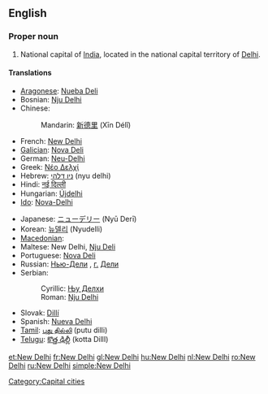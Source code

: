 {{wikipedia}}
==English==

===Proper noun===
{{en-proper noun|sg=[[new|New]] [[Delhi]]}}

# National capital of [[India]], located in the national capital territory of [[Delhi]].

====Translations====
{{trans-top|capital of India}}
* [[Aragonese]]: [[Nueba Deli]]
* Bosnian: [[Nju Delhi#Bosnian|Nju Delhi]] {{m}}
* Chinese:
*: Mandarin: [[新德里]] (Xīn Délǐ)
* French: [[#French|New Delhi]]
* [[Galician]]: [[Nova Deli]]
* German: [[Neu-Delhi]] {{n}}
* Greek: [[Νέο Δελχί]]
* Hebrew: [[ניו דלהי]] (nyu delhi)
* Hindi: [[नई दिल्ली]]
* Hungarian: [[Újdelhi]]
* [[Ido]]: [[Nova-Delhi]]
{{trans-mid}}
* Japanese: [[ニューデリー]] (Nyū Derī)
* Korean: [[뉴델리]] (Nyudelli)
* [[Macedonian]]: {{t|mk|Њу Делхи|n|tr=Nju Délhi|sc=Cyrl}}
* Maltese: New Delhi, [[Nju Deli]]
* Portuguese: [[Nova Deli]]
* Russian: [[Нью-Дели]] {{IPAchar|(N’ju-Dɛ́li)}}, [[г.]] [[Дели]] {{IPAchar|(górod Dɛ́li)}} {{m}}
* Serbian:
*: Cyrillic: [[Њу Делхи#Serbian|Њу Делхи]] {{m}}
*: Roman: [[Nju Delhi#Serbian|Nju Delhi]] {{m}}
* Slovak: [[Dillí]]
* Spanish: [[Nueva Delhi]] {{f}}
* [[Tamil]]: [[புது தில்லி]] (putu dilli)
* [[Telugu]]: [[కొత్త ఢిల్లీ]] (kotta DillI)
{{trans-bottom}}

[[Category:Capital cities]]

[[et:New Delhi]]
[[fr:New Delhi]]
[[gl:New Delhi]]
[[hu:New Delhi]]
[[nl:New Delhi]]
[[ro:New Delhi]]
[[ru:New Delhi]]
[[simple:New Delhi]]